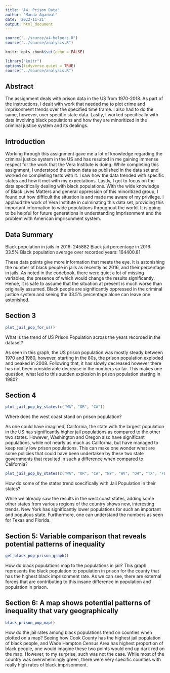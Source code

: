 ```yaml
---
title: "A4: Prison Data"
author: "Manav Agarwal"
date: '2022-11-21'
output: html_document
---
```


```r
source("../source/a4-helpers.R")
source("../source/analysis.R")
```

```r
knitr::opts_chunk$set(echo = FALSE)
```

```r
library("knitr")
options(tidyverse.quiet = TRUE)
source("../source/analysis.R")

```
## Abstract 
The assignment deals with prison data in the US from 1970-2018. As part of the instructions, I dealt with work that needed me to plot crime and imprisonment trends over the specified time frame. I also had to do the same, however, over specific state data. Lastly, I worked specifically with data involving black populations and how they are minoritized in the criminal justice system and its dealings. 

## Introduction 
Working through this assignment gave me a lot of knowledge regarding the criminal justice system in the US and has resulted in me gaining immense respect for the work that the Vera Institute is doing. While completing this assignment, I understood the prison data as published in the data set and worked on completing tests with it. I saw how the data trended with specific states and how it met with my expectations. Lastly, I got to focus on the data specifically dealing with black populations. With the wide knowledge of Black Lives Matters and general oppression of this minoritized group, I found out how difficult the situation is and made me aware of my privilege. 
I applaud the work of Vera Institute in culminating this data set, providing this important information to wide populations throughout the world. It is going to be helpful for future generations in understanding imprisonment and the problem with American imprisonment system. 

## Data Summary 
Black population in jails in 2016: 245882
Black jail percentage in 2016: 33.5%
Black population average over recorded years: 164400.81

These data points give more information that meets the eye. It is astonishing the number of black people in jails as recently as 2016, and their percentage in jails. As noted in the codebook, there were quiet a lot of missing variables, the presence of which would change the results significantly. Hence, it is safe to assume that the situation at present is much worse than originally assumed. Black people are significantly oppressed in the criminal justice system and seeing the 33.5% percentage alone can leave one astonished. 

## Section 3

```r

plot_jail_pop_for_us()

```
What is the trend of US Prison Population across the years recorded in the dataset?

As seen in this graph, the US prison population was mostly steady between 1970 and 1980, however, starting in the 80s, the prison population exploded and peaked in 2008. Following that, it has slowly decreased however there has not been considerable decrease in the numbers so far. This makes one question, what led to this sudden explosion in prison population starting in 1980?

## Section 4
```r

plot_jail_pop_by_states(c("WA", "OR", "CA"))

```
Where does the west coast stand on prison population?

As one could have imagined, California, the state with the largest population in the US has significantly higher jail populations as compared to the other two states. However, Washington and Oregon also have significant populations, while not nearly as much as California, but have managed to keep really low prison populations. This can make one wonder what are some policies that could have been undertaken by these two state governments that resulted in such a difference when compared to California?

```r

plot_jail_pop_by_states(c("WA", "OR", "CA", "NY", "WV", "OH", "TX", "FL"))

```
How do some of the states trend soecifically with Jail Population in their states?

While we already saw the results in the west coast states, adding some other states from various regions of the country shows new, interesting trends. New York has significantly lower populations for such an important and populous state. Furthermore, one can understand the numbers as seen for Texas and Florida.

## Section 5: Variable comparison that reveals potential patterns of inequality

```r

get_black_pop_prison_graph()

```
How do black populations map to the populations in jail?
This graph represents the black population to population in prison for the county that has the highest black imprisonment rate. As we can see, there are external forces that are contributing to this insane difference in population and population in prison.

## Section 6: A map shows potential patterns of inequality that vary geographically
```r

black_prison_pop_map()

```
How do the jail rates among black populations trend on counties when plotted on a map?
Seeing how Cook County has the highest jail population of black people, and Wade Hampton Census Area has highest proportion of black people, one would imagine these two points would end up dark red on the map. However, to my surprise, such was not the case. While most of the country was overwhelmingly green, there were very specific counties with really high rates of black imprisonment.  